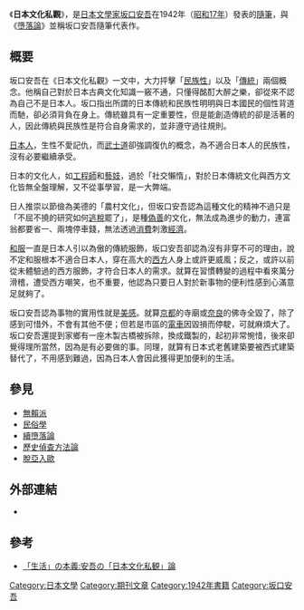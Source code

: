 {{No footnotes|time=2021-01-04T15:25:00+00:00}}
{{Japanese|japanese=日本文化私観|kana=にほんぶんかしかん|romaji=nihon bunka shikan}}
{{文學}}

《'''日本文化私觀'''》，是[[日本|日本]][[文學家|文學家]][[坂口安吾|坂口安吾]]在1942年（[[昭和17年|昭和17年]]）發表的[[隨筆|隨筆]]，與《[[墮落論|墮落論]]》並稱坂口安吾隨筆代表作。

== 概要 ==
坂口安吾在《日本文化私觀》一文中，大力抨擊「[[民族性|民族性]]」以及「[[傳統|傳統]]」兩個概念。他稱自己對於日本古典文化知識一竅不通，只懂得酩酊大醉之樂，卻從來不認為自己不是日本人。坂口指出所謂的日本傳統和民族性明明與日本國民的個性背道而馳，卻必須背負在身上。傳統雖具有一定重要性，但是能創造傳統的卻是活著的人，因此傳統與民族性是符合自身需求的，並非遵守過往規則。

[[日本人|日本人]]，生性不愛記仇，而[[武士道|武士道]]卻強調復仇的概念，為不適合日本人的民族性，沒有必要繼續承受。

日本的文化人，如[[工程師|工程師]]和[[藝妓|藝妓]]，過於「社交懶惰」，對於日本傳統文化與西方文化皆無全盤理解，又不從事學習，是一大弊端。

日人推崇以節儉為美德的「農村文化」，但坂口安吾認為這種文化的精神不過只是「不屈不撓的研究如何[[逃稅|逃稅]]罷了」，是種[[偽善|偽善]]的文化，無法成為進步的動力，連富翁都要省一、兩塊停車錢，無法透過[[消費|消費]]刺激[[經濟|經濟]]。

[[和服|和服]]一直是日本人引以為傲的傳統服飾，坂口安吾卻認為沒有非穿不可的理由，說不定和服根本不適合日本人，穿在高大的[[西方|西方]]人身上或許更威風；反之，或許以前從未體驗過的西方服飾，才符合日本人的需求。就算在習慣轉變的過程中看來萬分滑稽，遭受西方嘲笑，也不重要，他認為只要日人對於新事物的便利性感到心滿意足就夠了。

坂口安吾認為事物的實用性就是[[美感|美感]]。就算[[京都|京都]]的寺廟或[[奈良县|奈良]]的佛寺全毀了，除了感到可惜外，不會有其他不便；但若是市區的[[電車|電車]]因毀損而停駛，可就麻煩大了。坂口安吾還提到家鄉有一座木製古橋被拆除，換成鐵製的，起初非常惋惜，後來卻覺得理所當然，因為是有必要做的事。同理，就算有日本式老舊建築要被西式建築替代了，不用感到難過，因為日本人會因此獲得更加便利的生活。

==參見==
*[[無賴派|無賴派]]
*[[民俗學|民俗學]]
*[[續墮落論|續墮落論]]
*[[歷史偵查方法論|歷史偵查方法論]]
*[[脫亞入歐|脫亞入歐]]

== 外部連結 ==

* {{青空文庫|001095|42625|新字新仮名|日本文化私観}}

== 參考 ==
*[https://core.ac.uk/download/pdf/291353135.pdf 「生活」の本義:安吾の「日本文化私観」論 ]

[[Category:日本文學|Category:日本文學]]
[[Category:期刊文章|Category:期刊文章]]
[[Category:1942年書籍|Category:1942年書籍]]
[[Category:坂口安吾|Category:坂口安吾]]